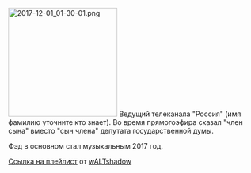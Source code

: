 [[File:2017-12-01 01-30-01.png|left|thumb|220x220px]]
Ведущий телеканала "Россия" (имя фамилию уточните кто знает). Во время прямогоэфира сказал "член сына" вместо "сын члена" депутата государственной думы. 

Фэд в основном стал музыкальным 2017 год.

[https://www.youtube.com/playlist?list=PLoT90rMnqzWc2ApSFxWBe7kjNfCj-OcA4 Ссылка на плейлист] от [[wALTshadow]]